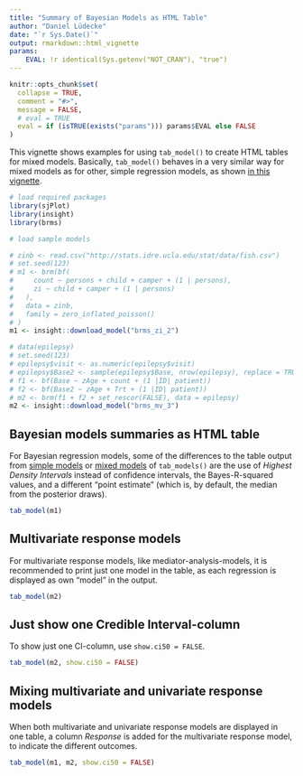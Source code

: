---
title: "Summary of Bayesian Models as HTML Table"
author: "Daniel Lüdecke"
date: "`r Sys.Date()`"
output: rmarkdown::html_vignette
params:
    EVAL: !r identical(Sys.getenv("NOT_CRAN"), "true")
---

<!--
vignette: >
  %\VignetteIndexEntry{Summary of Bayesian Models as HTML Table}
  %\VignetteEngine{knitr::rmarkdown}
  %\VignetteEncoding{UTF-8}
-->

```{r echo = FALSE}
knitr::opts_chunk$set(
  collapse = TRUE, 
  comment = "#>", 
  message = FALSE,
  # eval = TRUE
  eval = if (isTRUE(exists("params"))) params$EVAL else FALSE
)
```

This vignette shows examples for using `tab_model()` to create HTML tables for mixed models. Basically, `tab_model()` behaves in a very similar way for mixed models as for other, simple regression models, as shown [in this vignette](tab_model_estimates.html).

```{r, results='hide', message=FALSE, warning=FALSE}
# load required packages
library(sjPlot)
library(insight)
library(brms)

# load sample models

# zinb <- read.csv("http://stats.idre.ucla.edu/stat/data/fish.csv")
# set.seed(123)
# m1 <- brm(bf(
#     count ~ persons + child + camper + (1 | persons),
#     zi ~ child + camper + (1 | persons)
#   ),
#   data = zinb,
#   family = zero_inflated_poisson()
# )
m1 <- insight::download_model("brms_zi_2")

# data(epilepsy)
# set.seed(123)
# epilepsy$visit <- as.numeric(epilepsy$visit)
# epilepsy$Base2 <- sample(epilepsy$Base, nrow(epilepsy), replace = TRUE)
# f1 <- bf(Base ~ zAge + count + (1 |ID| patient))
# f2 <- bf(Base2 ~ zAge + Trt + (1 |ID| patient))
# m2 <- brm(f1 + f2 + set_rescor(FALSE), data = epilepsy)
m2 <- insight::download_model("brms_mv_3")
```

## Bayesian models summaries as HTML table

For Bayesian regression models, some of the differences to the table output from [simple models](tab_model_estimates.html) or [mixed models](tab_mixed.html) of `tab_models()` are the use of _Highest Density Intervals_ instead of confidence intervals, the Bayes-R-squared values, and a different "point estimate" (which is, by default, the median from the posterior draws).

```{r}
tab_model(m1)
``` 

## Multivariate response models

For multivariate response models, like mediator-analysis-models, it is recommended to print just one model in the table, as each regression is displayed as own "model" in the output.

```{r}
tab_model(m2)
``` 

## Just show one Credible Interval-column

To show just one CI-column, use `show.ci50 = FALSE`.

```{r}
tab_model(m2, show.ci50 = FALSE)
``` 

## Mixing multivariate and univariate response models

When both multivariate and univariate response models are displayed in one table, a column _Response_ is added for the multivariate response model, to indicate the different outcomes.

```{r}
tab_model(m1, m2, show.ci50 = FALSE)
``` 
